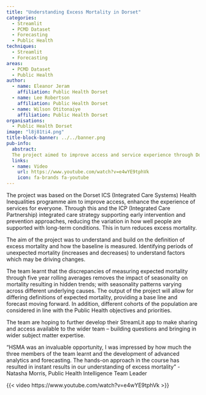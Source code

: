 ```yaml
---
title: "Understanding Excess Mortality in Dorset"
categories:
  - Streamlit
  - PCMD Dataset
  - Forecasting
  - Public Health
techniques:
  - Streamlit
  - Forecasting
areas:
  - PCMD Dataset
  - Public Health
author:
  - name: Eleanor Jeram
    affiliation: Public Health Dorset
  - name: Lee Robertson
    affiliation: Public Health Dorset
  - name: Wilson Otitonaiye
    affiliation: Public Health Dorset
organisations:
  - Public Health Dorset
image: "l8j81ti4.png"
title-block-banner: ../../banner.png
pub-info:
  abstract:
  The project aimed to improve access and service experience through Dorset ICS's Health Inequalities programme. It focused on defining and measuring excess mortality, identifying unexpected mortality trends, and understanding driving factors.
  links:
  - name: Video
    url: https://www.youtube.com/watch?v=e4wYE9tphVk
    icon: fa-brands fa-youtube
---
```


The project was based on the Dorset ICS (Integrated Care Systems) Health Inequalities programme aim to improve access, enhance the experience of services for everyone. Through this and the ICP (Integrated Care Partnership) integrated care strategy supporting early intervention and prevention approaches, reducing the variation in how well people are supported with long-term conditions. This in turn reduces excess mortality.

The aim of the project was to understand and build on the definition of excess mortality and how the baseline is measured. Identifying periods of unexpected mortality (increases and decreases) to understand factors which may be driving changes.

The team learnt that the discrepancies of measuring expected mortality through five year rolling averages removes the impact of seasonality on mortality resulting in hidden trends; with seasonality patterns varying across different underlying causes. The output of the project will allow for differing definitions of expected mortality, providing a base line and forecast moving forward. In addition, different cohorts of the population are considered in line with the Public Health objectives and priorities.

The team are hoping to further develop their StreamLit app to make sharing and access available to the wider team – building questions and bringing in wider subject matter expertise.

:::{.callout-tip}
“HSMA was an invaluable opportunity, I was impressed by how much the three members of the team learnt and the development of advanced analytics and forecasting. The hands-on approach in the course has resulted in instant results in our understanding of excess mortality”
- Natasha Morris, Public Health Intelligence Team Leader
:::

{{< video https://www.youtube.com/watch?v=e4wYE9tphVk >}}
